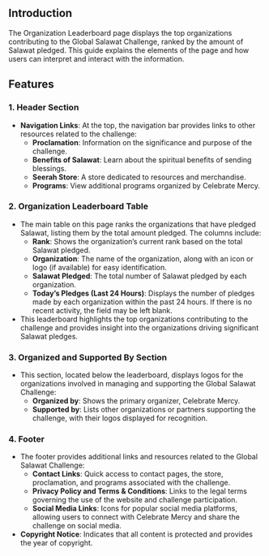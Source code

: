 ## Introduction

The Organization Leaderboard page displays the top organizations contributing to the Global Salawat Challenge, ranked by the amount of Salawat pledged. This guide explains the elements of the page and how users can interpret and interact with the information.

## Features

### 1. **Header Section**

- **Navigation Links**: At the top, the navigation bar provides links to other resources related to the challenge:
    - **Proclamation**: Information on the significance and purpose of the challenge.
    - **Benefits of Salawat**: Learn about the spiritual benefits of sending blessings.
    - **Seerah Store**: A store dedicated to resources and merchandise.
    - **Programs**: View additional programs organized by Celebrate Mercy.

### 2. **Organization Leaderboard Table**

- The main table on this page ranks the organizations that have pledged Salawat, listing them by the total amount pledged. The columns include:
    - **Rank**: Shows the organization’s current rank based on the total Salawat pledged.
    - **Organization**: The name of the organization, along with an icon or logo (if available) for easy identification.
    - **Salawat Pledged**: The total number of Salawat pledged by each organization.
    - **Today’s Pledges (Last 24 Hours)**: Displays the number of pledges made by each organization within the past 24 hours. If there is no recent activity, the field may be left blank.
- This leaderboard highlights the top organizations contributing to the challenge and provides insight into the organizations driving significant Salawat pledges.

### 3. **Organized and Supported By Section**

- This section, located below the leaderboard, displays logos for the organizations involved in managing and supporting the Global Salawat Challenge:
    - **Organized by**: Shows the primary organizer, Celebrate Mercy.
    - **Supported by**: Lists other organizations or partners supporting the challenge, with their logos displayed for recognition.

### 4. **Footer**

- The footer provides additional links and resources related to the Global Salawat Challenge:
    - **Contact Links**: Quick access to contact pages, the store, proclamation, and programs associated with the challenge.
    - **Privacy Policy and Terms & Conditions**: Links to the legal terms governing the use of the website and challenge participation.
    - **Social Media Links**: Icons for popular social media platforms, allowing users to connect with Celebrate Mercy and share the challenge on social media.
- **Copyright Notice**: Indicates that all content is protected and provides the year of copyright.